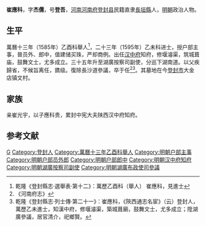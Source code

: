 '''崔應科'''，字'''杰儒'''，号'''登吾'''，[[河南|河南]][[河南府|河南府]][[登封县|登封县]]民籍直隶[[長垣縣|長垣縣]]人，[[明朝|明朝]]政治人物。
 
== 生平 ==
萬曆十三年（1585年）乙酉科舉人<ref>乾隆《登封縣志·選舉表·第十二》：萬歷乙酉科（舉人） 崔應科，見進士</ref>，二十三年（1595年）乙未科进士，授户部主事，晉员外、郎中，值建储买珠，严却商例。出任[[汉中府|汉中府]]知府，修堰濬渠，筑城葺庙，鼓舞文士，尤多成立。三十五年升至湖廣按察司副使，分巡下湖南道。以父疾歸省，不候旨离任，鎸级。復除長沙道參議，卒于任<ref>《河南府志》</ref><ref>乾隆《登封縣志·列士傳·第二十一》：崔應科，《陝西通志名宦》（云）登封人，萬歷乙未進士，知漢中府，修堰濬渠，築城葺廟，鼓舞文士，尤多成立；陞湖廣參議，居官清介，祀鄉賢。</ref>。其墓地在今[[登封市|登封市]]大金店镇文村。

== 家族 ==
亲崔光宇，以子應科贵，累封中宪大夫陕西汉中府知府。

==参考文献==
{{reflist}}

{{萬曆二十三年乙未科殿試金榜}}

{{Authority control}}

{{DEFAULTSORT:Cui崔}}
[[Category:崔姓|G]]
[[Category:登封人|Category:登封人]]
[[Category:萬曆十三年乙酉科舉人|Category:萬曆十三年乙酉科舉人]]
[[Category:明朝户部主事|Category:明朝户部主事]]
[[Category:明朝户部员外郎|Category:明朝户部员外郎]]
[[Category:明朝户部郎中|Category:明朝户部郎中]]
[[Category:明朝汉中府知府|Category:明朝汉中府知府]]
[[Category:明朝湖廣按察司副使|Category:明朝湖廣按察司副使]]
[[Category:明朝湖廣布政使司參議|Category:明朝湖廣布政使司參議]]

 
{{明朝人物小作品}}